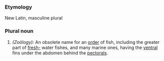 ===Etymology===
New Latin, masculine plural 
===Plural noun===
#''(Zoölogy):'' An obsolete name for an [[order]] of fish, including the greater part of [[fresh-]] water fishes, and many marine ones, having the [[ventral]] fins under the abdomen behind the [[pectorals]].